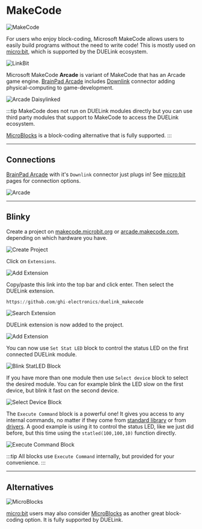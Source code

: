 # MakeCode


![MakeCode](pathname:///img/makecode.png)

For users who enjoy block-coding, Microsoft MakeCode allows users to easily build programs without the need to write code! This is mostly used on [micro:bit](../hw/microbit), which is supported by the DUELink ecosystem.

![LinkBit](pathname:///img/microbit-linkbit.png)


Microsoft MakeCode **Arcade** is variant of MakeCode that has an Arcade game engine. [BrainPad Arcade](../hw/arcade) includes [Downlink](../interface/downlink) connector adding physical-computing to game-development. 

![Arcade Daisylinked](pathname:///img/arcade-link.png)

:::tip
MakeCode does not run on DUELink modules directly but you can use third party modules that support to MakeCode to access the DUELink ecosystem.

[MicroBlocks](./microblocks) is a block-coding alternative that is fully supported.
:::

---

## Connections

[BrainPad Arcade](../hw/arcade) with it's `Downlink` connector just plugs in! See [micro:bit](../hw/microbit) pages for connection options.

![Arcade](pathname:///img/arcade-back.png)

---
 
## Blinky

Create a project on [makecode.microbit.org](https://makecode.microbit.org/) or [arcade.makecode.com](https://arcade.makecode.com/), depending on which hardware you have.

![Create Project](pathname:///img/makecode-project.png)

Click on `Extensions`.

![Add Extension](pathname:///img/makecode-extension.png)

Copy/paste this link into the top bar and click enter. Then select the DUELink extension.
```py
https://github.com/ghi-electronics/duelink_makecode
```

![Search Extension](pathname:///img/makecode-search.png)

DUELink extension is now added to the project.

![Add Extension](pathname:///img/makecode-duelink.png)

You can now use `Set Stat LED` block to control the status LED on the first connected DUELink module.

![Blink StatLED Block](pathname:///img/makecode-statled-block.png)

If you have more than one module then use `Select device` block to select the desired module. You can for example blink the LED slow on the first device, but blink it fast on the second device.

![Select Device Block](pathname:///img/makecode-select-device.png)



The `Execute Command` block is a powerful one! It gives you access to any internal commands, no matter if they come from [standard library](../engine/stdlib) or from [drivers](../engine/drivers). A good example is using it to control the status LED, like we just did before, but this time using the `statled(100,100,10)` function directly.

![Execute Command Block](pathname:///img/makecode-execute.png)

:::tip
All blocks use `Execute Command` internally, but provided for your convenience.
:::

---

## Alternatives

![MicroBlocks](pathname:///img/microblocks.png)

[micro:bit](../hw/microbit) users may also consider [MicroBlocks](./microblocks) as another great block-coding option. It is fully supported by DUELink.
